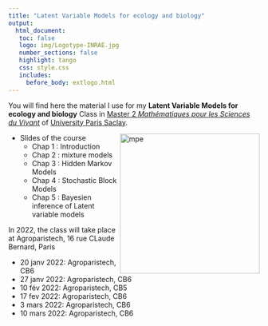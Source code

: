 ```yaml
---
title: "Latent Variable Models for ecology and biology"
output: 
  html_document:
   toc: false
   logo: img/Logotype-INRAE.jpg
   number_sections: false
   highlight: tango
   css: style.css
   includes:
     before_body: extlogo.html
---
```



You will find here the material I use for my **Latent Variable Models for ecology and biology** Class  in [Master 2  *Mathématiques pour les Sciences du Vivant*](https://sites.google.com/view/m2-msv/) of [University Paris Saclay](https://www.universite-paris-saclay.fr/en/education/master/mathematics-and-applications/m2-mathematiques-pour-les-sciences-du-vivant). 

<img src="img/HMM.png" alt="mpe" width = "280px" align="right"> </img>

  * Slides of the course
    * Chap 1 : Introduction [<i class="fa fa-download"></i>](LatentVariablesModels/chap1_LVM_Intro)
    * Chap 2 : mixture models [<i class="fa fa-download"></i>](LatentVariablesModels/chap2_LVM_Mixtures.pdf)
    * Chap 3 : Hidden Markov Models  [<i class="fa fa-download"></i>]()
    * Chap 4 : Stochastic Block Models [<i class="fa fa-download"></i>]( )
    * Chap 5 : Bayesien inference of Latent variable models [<i class="fa fa-download"></i>]( )

   

    
In 2022, the class will take place at Agroparistech, 16 rue CLaude Bernard, Paris

  * 20 janv 2022: Agroparistech, CB6 
  * 27 janv 2022: Agroparistech, CB6 
  * 10 fév 2022:  Agroparistech, CB5 
  * 17 fev 2022:  Agroparistech, CB6 
  * 3 mars 2022: Agroparistech, CB6
  * 10 mars 2022: Agroparistech, CB6

